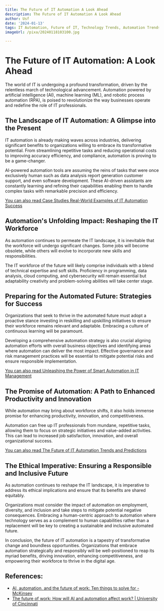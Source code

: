 ```yaml
---
title: The Future of IT Automation A Look Ahead
description: The Future of IT Automation A Look Ahead
author: Usf
date: '2024-01-13'
tags: IT Automation, Future of IT, Technology Trends, Automation Trends, Digital Transformation
imageUrl: /pixa/20240118103100.jpg

---
```

# **The Future of IT Automation: A Look Ahead**

The world of IT is undergoing a profound transformation, driven by the relentless march  of technological advancement. Automation powered by artificial intelligence (AI), machine learning (ML), and robotic process automation (RPA), is poised to revolutionize the  way businesses operate and redefine the role of IT  professionals.

## The Landscape of IT Automation: A Glimpse  into  the Present

IT  automation is already making waves across industries, delivering significant benefits to organizations willing to embrace its transformative  potential.  From streamlining repetitive tasks  and reducing operational costs to improving accuracy efficiency, and compliance, automation  is proving  to be a game-changer.

AI-powered automation tools are assuming the reins of tasks  that were once exclusively human such  as data analysis report generation customer support, and even software  development. These  AI-driven assistants are constantly learning and refining  their capabilities enabling them to handle complex tasks  with remarkable precision and efficiency.

[You can also read  Case Studies Real-World Examples  of IT Automation Success](Case%20Studies%20Real-World%20Examples%20of%20IT%20Automation%20Success)


## Automation's Unfolding Impact: Reshaping the IT Workforce

As automation continues to permeate the IT landscape, it is inevitable  that the workforce will undergo significant changes. Some jobs will become obsolete, while others will evolve to incorporate new skills and responsibilities.

The IT workforce of the future will likely comprise individuals  with a blend of technical expertise and soft skills. Proficiency in programming, data analysis, cloud computing,  and cybersecurity will remain essential but adaptability creativity and problem-solving abilities will  take  center stage.

## Preparing for the Automated Future: Strategies for Success

Organizations  that seek to thrive in the automated future must adopt  a proactive stance investing in reskilling and upskilling initiatives to ensure  their workforce remains relevant and adaptable. Embracing a culture of continuous learning will  be paramount.

Developing a  comprehensive automation strategy is also crucial aligning automation efforts with overall business objectives and identifying areas where automation can  deliver the most impact. Effective governance and risk management practices will be essential to mitigate potential risks and ensure responsible implementation.

[You can also read Unleashing the Power of Smart Automation in IT Management](Unleashing%20the%20Power%20of%20Smart%20Automation%20in%20IT%20Management)


## The Promise of Automation:  A Path to Enhanced Productivity and Innovation

While automation may bring about workforce shifts, it also holds immense promise for  enhancing productivity,  innovation,  and  competitiveness.

Automation  can free up  IT professionals from mundane, repetitive tasks, allowing them to  focus on strategic initiatives and value-added activities. This can lead to increased job satisfaction, innovation, and overall organizational  success.

[You can also  read The Future of IT Automation Trends and Predictions](The%20Future%20of%20IT%20Automation%20Trends%20and%20Predictions)


## The Ethical Imperative: Ensuring a Responsible  and Inclusive Future

As automation  continues to reshape the IT landscape, it is imperative to address its ethical implications and ensure that its benefits are shared equitably.

Organizations must consider  the impact of automation on employment, diversity, and  inclusion and take steps  to mitigate potential negative  consequences. Embracing a human-centric approach to automation where  technology serves as a  complement to human  capabilities rather  than a replacement will be key to creating a sustainable and inclusive automated future.

In conclusion, the future of IT automation is a tapestry of transformative change and boundless opportunities. Organizations  that embrace automation strategically and responsibly will be well-positioned  to reap its myriad benefits, driving innovation, enhancing competitiveness, and empowering their workforce  to thrive in the digital age.

## References:
- [AI, automation, and the future of work: Ten things to solve for - McKinsey](https://www.mckinsey.com/featured-insights/future-of-work/ai-automation-and-the-future-of-work-ten-things-to-solve-for)
- [The future of work: How will AI and automation affect work? | University of Cincinnati](https://www.uc.edu/news/articles/2023/05/the-future-of-work--how-will-ai-and-automation-affect-work.html)
